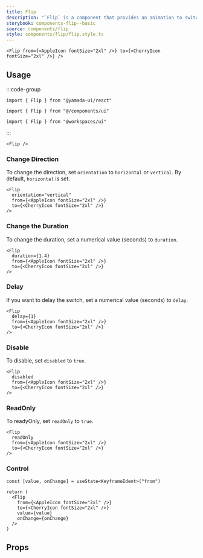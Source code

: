```yaml
---
title: Flip
description: "`Flip` is a component that provides an animation to switch between two elements while flipping."
storybook: components-flip--basic
source: components/flip
style: components/flip/flip.style.ts
---
```


```tsx preview
<Flip from={<AppleIcon fontSize="2xl" />} to={<CherryIcon fontSize="2xl" />} />
```

## Usage

:::code-group

```tsx [package]
import { Flip } from "@yamada-ui/react"
```

```tsx [alias]
import { Flip } from "@/components/ui"
```

```tsx [monorepo]
import { Flip } from "@workspaces/ui"
```

:::

```tsx
<Flip />
```

### Change Direction

To change the direction, set `orientation` to `horizontal` or `vertical`. By default, `horizontal` is set.

```tsx preview
<Flip
  orientation="vertical"
  from={<AppleIcon fontSize="2xl" />}
  to={<CherryIcon fontSize="2xl" />}
/>
```

### Change the Duration

To change the duration, set a numerical value (seconds) to `duration`.

```tsx preview
<Flip
  duration={1.4}
  from={<AppleIcon fontSize="2xl" />}
  to={<CherryIcon fontSize="2xl" />}
/>
```

### Delay

If you want to delay the switch, set a numerical value (seconds) to `delay`.

```tsx preview
<Flip
  delay={1}
  from={<AppleIcon fontSize="2xl" />}
  to={<CherryIcon fontSize="2xl" />}
/>
```

### Disable

To disable, set `disabled` to `true`.

```tsx preview
<Flip
  disabled
  from={<AppleIcon fontSize="2xl" />}
  to={<CherryIcon fontSize="2xl" />}
/>
```

### ReadOnly

To readyOnly, set `readOnly` to `true`.

```tsx preview
<Flip
  readOnly
  from={<AppleIcon fontSize="2xl" />}
  to={<CherryIcon fontSize="2xl" />}
/>
```

### Control

```tsx preview functional client
const [value, onChange] = useState<KeyframeIdent>("from")

return (
  <Flip
    from={<AppleIcon fontSize="2xl" />}
    to={<CherryIcon fontSize="2xl" />}
    value={value}
    onChange={onChange}
  />
)
```

## Props

<PropsTable name="flip" />
